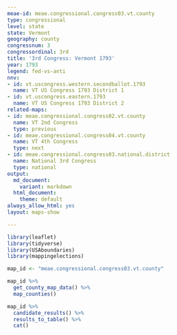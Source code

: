 ```yaml
---
meae-id: meae.congressional.congress03.vt.county
type: congressional
level: state
state: Vermont
geography: county
congressnum: 3
congressordinal: 3rd
title: '3rd Congress: Vermont 1793'
year: 1793
legend: fed-vs-anti
nnv:
- id: vt.uscongress.western.secondballot.1793
  name: VT US Congress 1793 District 1
- id: vt.uscongress.eastern.1793
  name: VT US Congress 1793 District 2
related-maps:
- id: meae.congressional.congress02.vt.county
  name: VT 2nd Congress
  type: previous
- id: meae.congressional.congress04.vt.county
  name: VT 4th Congress
  type: next
- id: meae.congressional.congress03.national.district
  name: National 3rd Congress
  type: national
output:
  md_document:
    variant: markdown
  html_document:
    theme: default
always_allow_html: yes
layout: maps-show

---
```


```r
library(leaflet)
library(tidyverse)
library(USAboundaries)
library(mappingelections)

map_id <- "meae.congressional.congress03.vt.county"
```

<div class="map">

```r
map_id %>%
  get_county_map_data() %>%
  map_counties()
```

</div>

<div class="results-table">

```r
map_id %>%
  candidate_results() %>%
  results_to_table() %>%
  cat()
```

</div>